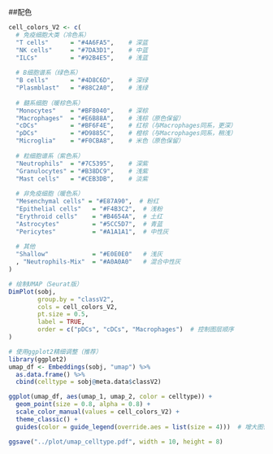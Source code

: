 ##配色
```r
cell_colors_V2 <- c(
  # 免疫细胞大类（冷色系）
  "T cells"      = "#4A6FA5",    # 深蓝
  "NK cells"     = "#7DA3D1",    # 中蓝
  "ILCs"         = "#92B4E5",    # 浅蓝
  
  # B细胞谱系（绿色系）
  "B cells"      = "#4D8C6D",    # 深绿
  "Plasmblast"   = "#88C2A0",    # 浅绿
  
  # 髓系细胞（暖棕色系）
  "Monocytes"    = "#BF8040",    # 深棕
  "Macrophages"  = "#E6B88A",    # 浅棕（原色保留）
  "cDCs"         = "#BF6F4E",    # 红棕（与Macrophages同系，更深）
  "pDCs"         = "#D9885C",    # 橙棕（与Macrophages同系，稍浅）
  "Microglia"    = "#F0CBA8",    # 米色（原色保留）
  
  # 粒细胞谱系（紫色系）
  "Neutrophils"  = "#7C5395",    # 深紫
  "Granulocytes" = "#B38DC9",    # 浅紫
  "Mast cells"   = "#CEB3DB",    # 淡紫
  
  # 非免疫细胞（暖色系）
  "Mesenchymal cells" = "#E87A90",  # 粉红
  "Epithelial cells"   = "#F4B3C2",  # 浅粉
  "Erythroid cells"    = "#B4654A",  # 土红
  "Astrocytes"         = "#5CC5D7",  # 青蓝
  "Pericytes"          = "#A1A1A1",  # 中性灰
  
  # 其他
  "Shallow"            = "#E0E0E0"   # 浅灰
  , "Neutrophils-Mix"  = "#A0A0A0"   # 混合中性灰
)
```


```r
# 绘制UMAP（Seurat版）
DimPlot(sobj, 
        group.by = "classV2",
        cols = cell_colors_V2,
        pt.size = 0.5,
        label = TRUE,
        order = c("pDCs", "cDCs", "Macrophages")  # 控制图层顺序
)

# 使用ggplot2精细调整（推荐）
library(ggplot2)
umap_df <- Embeddings(sobj, "umap") %>% 
  as.data.frame() %>%
  cbind(celltype = sobj@meta.data$classV2)

ggplot(umap_df, aes(umap_1, umap_2, color = celltype)) +
  geom_point(size = 0.8, alpha = 0.8) +
  scale_color_manual(values = cell_colors_V2) +
  theme_classic() +
  guides(color = guide_legend(override.aes = list(size = 4)))  # 增大图例点

ggsave("../plot/umap_celltype.pdf", width = 10, height = 8)
```

```r
```

